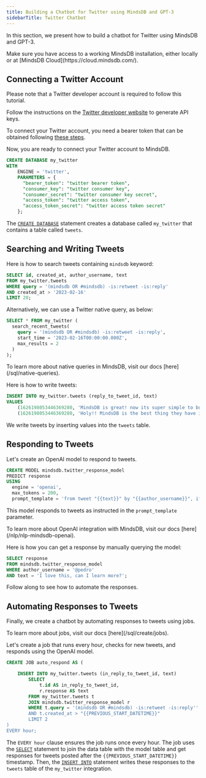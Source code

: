 ```yaml
---
title: Building a Chatbot for Twitter using MindsDB and GPT-3
sidebarTitle: Twitter Chatbot
---
```


In this section, we present how to build a chatbot for Twitter using MindsDB and GPT-3.

<Tip>
Make sure you have access to a working MindsDB installation, either locally or at [MindsDB Cloud](https://cloud.mindsdb.com/).
</Tip>

## Connecting a Twitter Account

Please note that a Twitter developer account is required to follow this tutorial.

Follow the instructions on the [Twitter developer website](https://developer.twitter.com/en) to generate API keys.

To connect your Twitter account, you need a bearer token that can be obtained following [these steps](https://developer.twitter.com/en/docs/authentication/oauth-2-0/bearer-tokens).

Now, you are ready to connect your Twitter account to MindsDB.

```sql
CREATE DATABASE my_twitter 
WITH 
    ENGINE = 'twitter',
    PARAMETERS = {
      "bearer_token": "twitter bearer token",
      "consumer_key": "twitter consumer key",
      "consumer_secret": "twitter consumer key secret",
      "access_token": "twitter access token",
	  "access_token_secret": "twitter access token secret"
    };
```

The [`CREATE DATABASE`](/sql/create/databases) statement creates a database called `my_twitter` that contains a table called `tweets`.

## Searching and Writing Tweets

Here is how to search tweets containing `mindsdb` keyword:

```sql
SELECT id, created_at, author_username, text 
FROM my_twitter.tweets 
WHERE query = '(mindsdb OR #mindsdb) -is:retweet -is:reply'
AND created_at > '2023-02-16' 
LIMIT 20;
```

Alternatively, we can use a Twitter native query, as below:

```sql
SELECT * FROM my_twitter (
  search_recent_tweets(
    query = '(mindsdb OR #mindsdb) -is:retweet -is:reply',
    start_time = '2023-02-16T00:00:00.000Z',
    max_results = 2
  )
);
```

<Tip>
To learn more about native queries in MindsDB, visit our docs [here](/sql/native-queries).
</Tip>

Here is how to write tweets:

```sql
INSERT INTO my_twitter.tweets (reply_to_tweet_id, text)
VALUES 
    (1626198053446369280, 'MindsDB is great! now its super simple to build ML powered apps'),
    (1626198053446369280, 'Holy!! MindsDB is the best thing they have invented for developers doing ML');
```

We write tweets by inserting values into the `tweets` table.

## Responding to Tweets

Let's create an OpenAI model to respond to tweets.

```sql
CREATE MODEL mindsdb.twitter_response_model                           
PREDICT response
USING
  engine = 'openai', 
  max_tokens = 200,             
  prompt_template = 'from tweet "{{text}}" by "{{author_username}}", if their comment is a question invite them to join the MindsDB slack using this link http://bitly.com/abc. Otherwise, simply write a thank you message';
```

This model responds to tweets as instructed in the `prompt_template` parameter.

<Tip>
To learn more about OpenAI integration with MindsDB, visit our docs [here](/nlp/nlp-mindsdb-openai).
</Tip>

Here is how you can get a response by manually querying the model:

```sql
SELECT response
FROM mindsdb.twitter_response_model 
WHERE author_username = '@pedro'
AND text = 'I love this, can I learn more?';
```

Follow along to see how to automate the responses.

## Automating Responses to Tweets

Finally, we create a chatbot by automating responses to tweets using jobs.

<Tip>
To learn more about jobs, visit our docs [here](/sql/create/jobs).
</Tip>

Let's create a job that runs every hour, checks for new tweets, and responds using the OpenAI model.

```sql
CREATE JOB auto_respond AS (

    INSERT INTO my_twitter.tweets (in_reply_to_tweet_id, text)
        SELECT 
            t.id AS in_reply_to_tweet_id, 
            r.response AS text
        FROM my_twitter.tweets t
        JOIN mindsdb.twitter_response_model r 
        WHERE t.query = '(mindsdb OR #mindsdb) -is:retweet -is:reply'' 
        AND t.created_at > "{{PREVIOUS_START_DATETIME}}"
        LIMIT 2
)
EVERY hour;
```

The `EVERY hour` clause ensures the job runs once every hour. The job uses the [`SELECT`](/sql/api/select) statement to join the data table with the model table and get responses for tweets posted after the `{{PREVIOUS_START_DATETIME}}` timestamp. Then, the [`INSERT INTO`](/sql/api/insert) statement writes these responses to the `tweets` table of the `my_twitter` integration.
